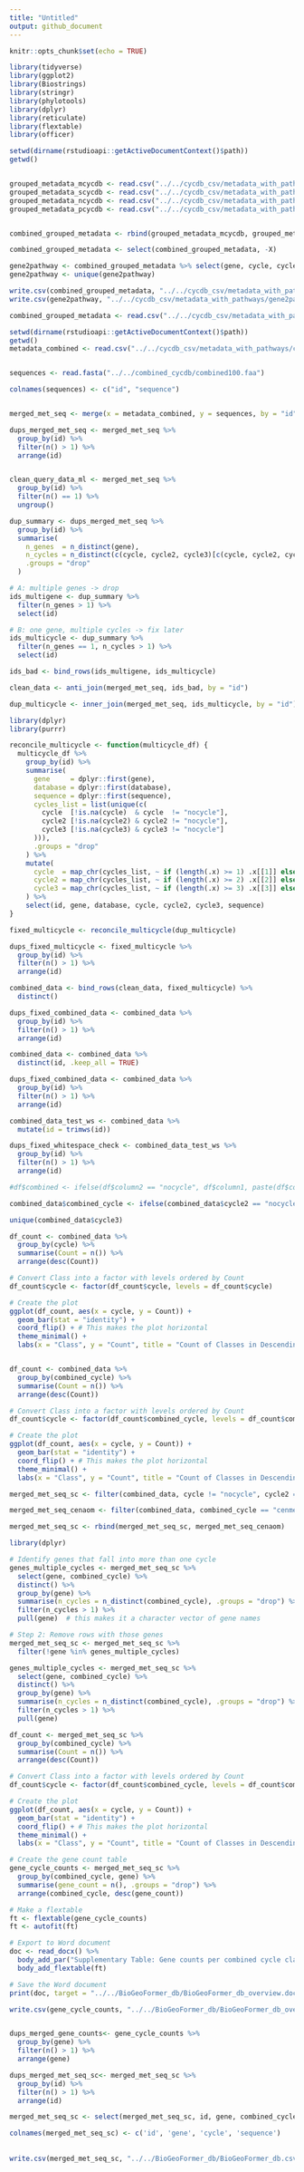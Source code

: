 ```yaml
---
title: "Untitled"
output: github_document
---
```


```r
knitr::opts_chunk$set(echo = TRUE)
```

```r
library(tidyverse)
library(ggplot2)
library(Biostrings)
library(stringr)
library(phylotools)
library(dplyr)
library(reticulate)
library(flextable)
library(officer)
```





```r

setwd(dirname(rstudioapi::getActiveDocumentContext()$path))
getwd()


grouped_metadata_mcycdb <- read.csv("../../cycdb_csv/metadata_with_pathways/grouped_metadata_multigroups_mcycdb.csv")
grouped_metadata_scycdb <- read.csv("../../cycdb_csv/metadata_with_pathways/grouped_metadata_multigroups_scycdb.csv")
grouped_metadata_ncycdb <- read.csv("../../cycdb_csv/metadata_with_pathways/grouped_metadata_multigroups_ncyc.csv")
grouped_metadata_pcycdb <- read.csv("../../cycdb_csv/metadata_with_pathways/grouped_metadata_multigroups_pcycdb.csv")


combined_grouped_metadata <- rbind(grouped_metadata_mcycdb, grouped_metadata_ncycdb, grouped_metadata_scycdb, grouped_metadata_pcycdb)

combined_grouped_metadata <- select(combined_grouped_metadata, -X)

gene2pathway <- combined_grouped_metadata %>% select(gene, cycle, cycle2, cycle3)
gene2pathway <- unique(gene2pathway)

write.csv(combined_grouped_metadata, "../../cycdb_csv/metadata_with_pathways/combined_grouped_metadata.csv", row.names = FALSE)
write.csv(gene2pathway, "../../cycdb_csv/metadata_with_pathways/gene2pathwaymap.csv", row.names = FALSE)

combined_grouped_metadata <- read.csv("../../cycdb_csv/metadata_with_pathways/combined_grouped_metadata.csv")

```


```r
setwd(dirname(rstudioapi::getActiveDocumentContext()$path))
getwd()
metadata_combined <- read.csv("../../cycdb_csv/metadata_with_pathways/combined_grouped_metadata.csv")



```


```r

sequences <- read.fasta("../../combined_cycdb/combined100.faa")

colnames(sequences) <- c("id", "sequence")


merged_met_seq <- merge(x = metadata_combined, y = sequences, by = "id")


``` 


```r
dups_merged_met_seq <- merged_met_seq %>%
  group_by(id) %>%
  filter(n() > 1) %>%
  arrange(id)


clean_query_data_ml <- merged_met_seq %>%
  group_by(id) %>%
  filter(n() == 1) %>%
  ungroup()


```



```r
dup_summary <- dups_merged_met_seq %>%
  group_by(id) %>%
  summarise(
    n_genes  = n_distinct(gene),
    n_cycles = n_distinct(c(cycle, cycle2, cycle3)[c(cycle, cycle2, cycle3) != "nocycle"]),
    .groups = "drop"
  )
```

```r
# A: multiple genes -> drop
ids_multigene <- dup_summary %>%
  filter(n_genes > 1) %>%
  select(id)  

# B: one gene, multiple cycles -> fix later
ids_multicycle <- dup_summary %>%
  filter(n_genes == 1, n_cycles > 1) %>%
  select(id)

```

```r
ids_bad <- bind_rows(ids_multigene, ids_multicycle)

clean_data <- anti_join(merged_met_seq, ids_bad, by = "id")

```

```r
dup_multicycle <- inner_join(merged_met_seq, ids_multicycle, by = "id")
```


```r
library(dplyr)
library(purrr)

reconcile_multicycle <- function(multicycle_df) {
  multicycle_df %>%
    group_by(id) %>%
    summarise(
      gene     = dplyr::first(gene),
      database = dplyr::first(database),
      sequence = dplyr::first(sequence),
      cycles_list = list(unique(c(
        cycle  [!is.na(cycle)  & cycle  != "nocycle"],
        cycle2 [!is.na(cycle2) & cycle2 != "nocycle"],
        cycle3 [!is.na(cycle3) & cycle3 != "nocycle"]
      ))),
      .groups = "drop"
    ) %>%
    mutate(
      cycle  = map_chr(cycles_list, ~ if (length(.x) >= 1) .x[[1]] else "nocycle"),
      cycle2 = map_chr(cycles_list, ~ if (length(.x) >= 2) .x[[2]] else "nocycle"),
      cycle3 = map_chr(cycles_list, ~ if (length(.x) >= 3) .x[[3]] else "nocycle")
    ) %>%
    select(id, gene, database, cycle, cycle2, cycle3, sequence)
}

```


```r
fixed_multicycle <- reconcile_multicycle(dup_multicycle)

```

```r
dups_fixed_multicycle <- fixed_multicycle %>%
  group_by(id) %>%
  filter(n() > 1) %>%
  arrange(id)
```

```r
combined_data <- bind_rows(clean_data, fixed_multicycle) %>%
  distinct()
```

```r
dups_fixed_combined_data <- combined_data %>%
  group_by(id) %>%
  filter(n() > 1) %>%
  arrange(id)
```

```r
combined_data <- combined_data %>%
  distinct(id, .keep_all = TRUE)
```

```r
dups_fixed_combined_data <- combined_data %>%
  group_by(id) %>%
  filter(n() > 1) %>%
  arrange(id)
```


```r
combined_data_test_ws <- combined_data %>%
  mutate(id = trimws(id))

dups_fixed_whitespace_check <- combined_data_test_ws %>%
  group_by(id) %>%
  filter(n() > 1) %>%
  arrange(id)

```



```r
#df$combined <- ifelse(df$column2 == "nocycle", df$column1, paste(df$column1, df$column2, sep = ","))

combined_data$combined_cycle <- ifelse(combined_data$cycle2 == "nocycle", combined_data$cycle, paste(combined_data$cycle, combined_data$cycle2, sep = ","))
```


```r

unique(combined_data$cycle3)

```




```r

df_count <- combined_data %>%
  group_by(cycle) %>%
  summarise(Count = n()) %>%
  arrange(desc(Count))

# Convert Class into a factor with levels ordered by Count
df_count$cycle <- factor(df_count$cycle, levels = df_count$cycle)

# Create the plot
ggplot(df_count, aes(x = cycle, y = Count)) +
  geom_bar(stat = "identity") +
  coord_flip() + # This makes the plot horizontal
  theme_minimal() +
  labs(x = "Class", y = "Count", title = "Count of Classes in Descending Order")



``` 


```r
df_count <- combined_data %>%
  group_by(combined_cycle) %>%
  summarise(Count = n()) %>%
  arrange(desc(Count))

# Convert Class into a factor with levels ordered by Count
df_count$cycle <- factor(df_count$combined_cycle, levels = df_count$combined_cycle)

# Create the plot
ggplot(df_count, aes(x = cycle, y = Count)) +
  geom_bar(stat = "identity") +
  coord_flip() + # This makes the plot horizontal
  theme_minimal() +
  labs(x = "Class", y = "Count", title = "Count of Classes in Descending Order")


```






```r
merged_met_seq_sc <- filter(combined_data, cycle != "nocycle", cycle2 == "nocycle", combined_cycle != "aom")

merged_met_seq_cenaom <- filter(combined_data, combined_cycle == "cenmetpat,aom")

merged_met_seq_sc <- rbind(merged_met_seq_sc, merged_met_seq_cenaom)

```


```r
library(dplyr)

# Identify genes that fall into more than one cycle
genes_multiple_cycles <- merged_met_seq_sc %>%
  select(gene, combined_cycle) %>%
  distinct() %>%
  group_by(gene) %>%
  summarise(n_cycles = n_distinct(combined_cycle), .groups = "drop") %>%
  filter(n_cycles > 1) %>%
  pull(gene)  # this makes it a character vector of gene names

# Step 2: Remove rows with those genes
merged_met_seq_sc <- merged_met_seq_sc %>%
  filter(!gene %in% genes_multiple_cycles)
```

```r
genes_multiple_cycles <- merged_met_seq_sc %>%
  select(gene, combined_cycle) %>%
  distinct() %>%
  group_by(gene) %>%
  summarise(n_cycles = n_distinct(combined_cycle), .groups = "drop") %>%
  filter(n_cycles > 1) %>%
  pull(gene)
```




```r
df_count <- merged_met_seq_sc %>%
  group_by(combined_cycle) %>%
  summarise(Count = n()) %>%
  arrange(desc(Count))

# Convert Class into a factor with levels ordered by Count
df_count$cycle <- factor(df_count$combined_cycle, levels = df_count$combined_cycle)

# Create the plot
ggplot(df_count, aes(x = cycle, y = Count)) +
  geom_bar(stat = "identity") +
  coord_flip() + # This makes the plot horizontal
  theme_minimal() +
  labs(x = "Class", y = "Count", title = "Count of Classes in Descending Order")


```


```r

# Create the gene count table
gene_cycle_counts <- merged_met_seq_sc %>%
  group_by(combined_cycle, gene) %>%
  summarise(gene_count = n(), .groups = "drop") %>%
  arrange(combined_cycle, desc(gene_count))

# Make a flextable
ft <- flextable(gene_cycle_counts)
ft <- autofit(ft)

# Export to Word document
doc <- read_docx() %>%
  body_add_par("Supplementary Table: Gene counts per combined cycle class", style = "heading 1") %>%
  body_add_flextable(ft)

# Save the Word document
print(doc, target = "../../BioGeoFormer_db/BioGeoFormer_db_overview.docx")

write.csv(gene_cycle_counts, "../../BioGeoFormer_db/BioGeoFormer_db_overview.csv", row.names = FALSE)



```


```r
dups_merged_gene_counts<- gene_cycle_counts %>%
  group_by(gene) %>%
  filter(n() > 1) %>%
  arrange(gene)
```


```r
dups_merged_met_seq_sc<- merged_met_seq_sc %>%
  group_by(id) %>%
  filter(n() > 1) %>%
  arrange(id)
```



```r
merged_met_seq_sc <- select(merged_met_seq_sc, id, gene, combined_cycle, sequence)

colnames(merged_met_seq_sc) <- c('id', 'gene', 'cycle', 'sequence')
  
  
write.csv(merged_met_seq_sc, "../../BioGeoFormer_db/BioGeoFormer_db.csv", row.names = F)

```











